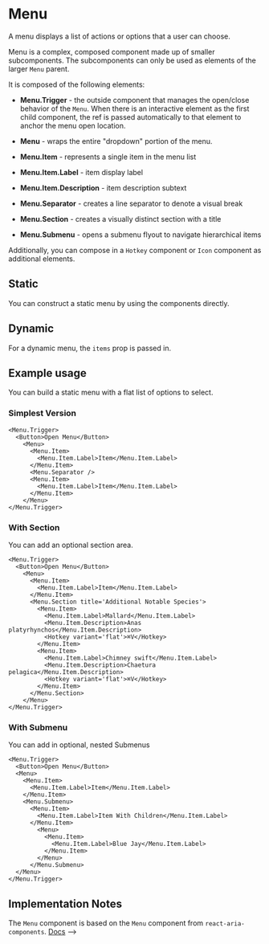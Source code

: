 

<Meta of={MenuStories} />

# Menu
A menu displays a list of actions or options that a user can choose.

Menu is a complex, composed component made up of smaller subcomponents. The subcomponents can only be used as elements of the larger `Menu` parent.

It is composed of the following elements:
- **Menu.Trigger** - the outside component that manages the open/close behavior of the `Menu`. When there is an interactive element as the first child component, the ref is passed automatically to that element to anchor the menu open location.

- **Menu** - wraps the entire "dropdown" portion of the menu.

- **Menu.Item** - represents a single item in the menu list
- **Menu.Item.Label** - item display label
- **Menu.Item.Description** - item description subtext
- **Menu.Separator** - creates a line separator to denote a visual break
- **Menu.Section** - creates a visually distinct section with a title
- **Menu.Submenu** - opens a submenu flyout to navigate hierarchical items

Additionally, you can compose in a `Hotkey` component or `Icon` component as additional elements.

## Static
You can construct a static menu by using the components directly.
<Canvas of={MenuStories.Basic} />

## Dynamic
For a dynamic menu, the `items` prop is passed in.
<Canvas of={MenuStories.Dynamic} />

## Example usage
You can build a static menu with a flat list of options to select.

### Simplest Version
```
<Menu.Trigger>
  <Button>Open Menu</Button>
    <Menu>
      <Menu.Item>
        <Menu.Item.Label>Item</Menu.Item.Label>
      </Menu.Item>
      <Menu.Separator />
      <Menu.Item>
        <Menu.Item.Label>Item</Menu.Item.Label>
      </Menu.Item>
    </Menu>
</Menu.Trigger>
```

### With Section
You can add an optional section area.
```
<Menu.Trigger>
  <Button>Open Menu</Button>
    <Menu>
      <Menu.Item>
        <Menu.Item.Label>Item</Menu.Item.Label>
      </Menu.Item>
      <Menu.Section title='Additional Notable Species'>
        <Menu.Item>
          <Menu.Item.Label>Mallard</Menu.Item.Label>
          <Menu.Item.Description>Anas platyrhynchos</Menu.Item.Description>
          <Hotkey variant='flat'>⌘V</Hotkey>
        </Menu.Item>
        <Menu.Item>
          <Menu.Item.Label>Chimney swift</Menu.Item.Label>
          <Menu.Item.Description>Chaetura pelagica</Menu.Item.Description>
          <Hotkey variant='flat'>⌘V</Hotkey>
        </Menu.Item>
      </Menu.Section>
    </Menu>
</Menu.Trigger>
```

### With Submenu
You can add in optional, nested Submenus

```
<Menu.Trigger>
  <Button>Open Menu</Button>
  <Menu>
    <Menu.Item>
      <Menu.Item.Label>Item</Menu.Item.Label>
    </Menu.Item>
    <Menu.Submenu>
      <Menu.Item>
        <Menu.Item.Label>Item With Children</Menu.Item.Label>
      </Menu.Item>
        <Menu>
          <Menu.Item>
            <Menu.Item.Label>Blue Jay</Menu.Item.Label>
          </Menu.Item>
        </Menu>
      </Menu.Submenu>
  </Menu>
</Menu.Trigger>
```

## Implementation Notes

The `Menu` component is based on the `Menu` component from `react-aria-components`. [Docs](https://react-spectrum.adobe.com/react-aria/Menu.html) -->

